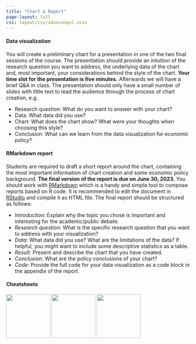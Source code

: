 ```yaml
---
title: "Chart & Report"
page-layout: full
css: layout/css/adveconpol.scss
---
```


#### Data visualization

You will create a preliminary chart for a presentation in one of the two final sessions of the course. The presentation should provide an intuition of the research question you want to address, the underlying data of the chart and, most important, your considerations behind the style of the chart. **Your time slot for the presentation is five minutes.** Afterwards we will have a brief Q&A in class. The presentation should only have a small number of slides with little text to lead the audience through the process of chart creation, e.g.

- Research question: What do you want to answer with your chart? 
- Data: What data did you use?
- Chart: What does the chart show? What were your thoughts when choosing this style?
- Conclusion: What can we learn from the data visualization for economic policy?

#### RMarkdown report

Students are required to draft a short report around the chart, containing the most important information of chart creation and some economic policy background. **The final version of the report is due on June 30, 2023.** You should work with [RMarkdown](https://rmarkdown.rstudio.com/index.html) which is a handy and simple tool to compose reports based on R code. It is recommended to edit the document in [RStudio](https://posit.co) and compile it as HTML file. The final report should be structured as follows:

- *Introduction:* Explain why the topic you chose is important and interesting for the academic/public debate.
- *Research question:* What is the specific research question that you want to address with your visualization?
- *Data:* What data did you use? What are the limitations of the data? If helpful, you might want to include some descriptive statistics as a table.
- *Result:* Present and describe the chart that you have created.
- *Conclusion*: What are the policy conclusions of your chart? 
- *Code:* Provide the full code for your data visualization as a code block in the appendix of the report.

#### Cheatsheets

[![](data/img/dplyr.png){width=120}](data/cheatsheets/dplyr.pdf) [![](data/img/ggplot2.png){width=120}](data/cheatsheets/ggplot.pdf) [![](data/img/rmarkdown.png){width=120}](data/cheatsheets/rmarkdown.pdf)